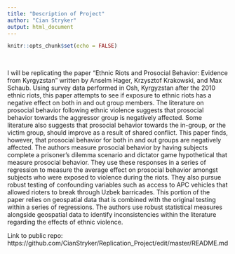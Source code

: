 ```yaml
---
title: "Description of Project"
author: "Cian Stryker"
output: html_document
---
```


```r
knitr::opts_chunk$set(echo = FALSE)
```

<br>

I will be replicating the paper "Ethnic Riots and Prosocial Behavior: Evidence from Kyrgyzstan" written by Anselm Hager, Krzysztof Krakowski, and Max Schaub. Using survey data performed in Osh, Kyrgyzstan after the 2010 ethnic riots, this paper attempts to see if exposure to ethnic riots has a negative effect on both in and out group members. The literature on prosocial behavior following ethnic violence suggests that prosocial behavior towards the aggressor group is negatively affected. Some literature also suggests that prosocial behavior towards the in-group, or the victim group, should improve as a result of shared conflict. This paper finds, however, that prosocial behavior for both in and out groups are negatively affected.  The authors measure prosocial behavior by having subjects complete a prisoner's dilemma scenario and dictator game hypothetical that measure prosocial behavior. They use these responses in a series of regression to measure the average effect on prosocial behavior amongst subjects who were exposed to violence during the riots. They also pursue robust testing of confounding variables such as access to APC vehicles that allowed rioters to break through Uzbek barricades. This portion of the paper relies on geospatial data that is combined with the original testing within a series of regressions. The authors use robust statistical measures alongside geospatial data to identify inconsistencies within the literature regarding the effects of ethnic violence.

Link to public repo: https://github.com/CianStryker/Replication_Project/edit/master/README.md